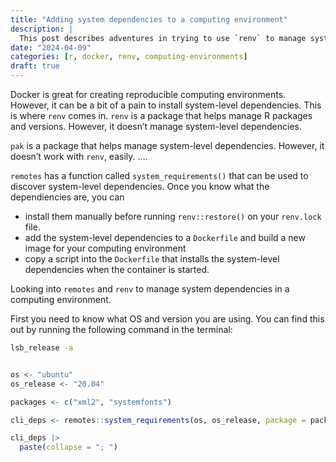 ```yaml
---
title: "Adding system dependencies to a computing environment"
description: |
  This post describes adventures in trying to use `renv` to manage system dependencies in a computing environment, only to find that system-level dependencies need to be installed manually.
date: "2024-04-09"
categories: [r, docker, renv, computing-environments]
draft: true
---
```


Docker is great for creating reproducible computing environments. However, it can be a bit of a pain to install system-level dependencies. This is where `renv` comes in. `renv` is a package that helps manage R packages and versions. However, it doesn't manage system-level dependencies.

`pak` is a package that helps manage system-level dependencies. However, it doesn't work with `renv`, easily. ....

`remotes` has a function called `system_requirements()` that can be used to discover system-level dependencies. Once you know what the dependiencies are, you can

- install them manually before running `renv::restore()` on your `renv.lock` file.
- add the system-level dependencies to a `Dockerfile` and build a new image for your computing environment
- copy a script into the `Dockerfile` that installs the system-level dependencies when the container is started.

Looking into `remotes` and `renv` to manage system dependencies in a computing environment.

First you need to know what OS and version you are using. You can find this out by running the following command in the terminal:

```bash
lsb_release -a
```

```r

os <- "ubuntu"
os_release <- "20.04"

packages <- c("xml2", "systemfonts")

cli_deps <- remotes::system_requirements(os, os_release, package = packages)

cli_deps |>
  paste(collapse = "; ")

```

